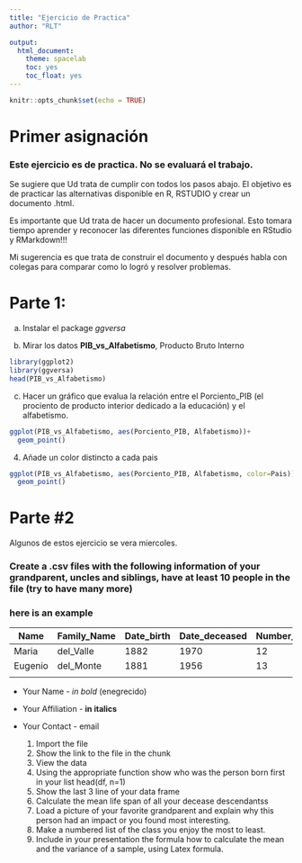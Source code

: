 ```yaml
---
title: "Ejercicio de Practica"
author: "RLT"

output:
  html_document: 
    theme: spacelab
    toc: yes
    toc_float: yes
---
```


```r
knitr::opts_chunk$set(echo = TRUE)

```
# Primer asignación

### Este ejercicio es de practica.  No se evaluará el trabajo.
Se sugiere que Ud trata de cumplir con todos los pasos abajo.   El objetivo es de practicar las alternativas disponible en R, RSTUDIO y crear un documento .html.   

Es importante que Ud trata de hacer un documento profesional.   Esto tomara tiempo aprender y reconocer las diferentes funciones disponible en RStudio y RMarkdown!!!

Mi sugerencia es que trata de construir el documento y después habla con colegas para comparar como lo logró y resolver problemas.



#  Parte 1:

a. Instalar el package *ggversa*

 b. Mirar los datos **PIB_vs_Alfabetismo**, Producto Bruto Interno

```r
library(ggplot2)
library(ggversa)
head(PIB_vs_Alfabetismo)
```
 c. Hacer un gráfico que evalua la relación entre el Porciento_PIB (el prociento de producto interior dedicado a la educación) y el alfabetismo.  

```r
ggplot(PIB_vs_Alfabetismo, aes(Porciento_PIB, Alfabetismo))+
  geom_point()
```

4. Añade un color distincto a cada pais

```r
ggplot(PIB_vs_Alfabetismo, aes(Porciento_PIB, Alfabetismo, color=Pais))+
  geom_point()
```


# Parte #2

Algunos de estos ejercicio se vera miercoles. 

### Create a .csv files with the following information of your grandparent, uncles and siblings, have at least 10 people in the file (try to have many more)

### here is an example 
| Name    | Family_Name | Date_birth | Date_deceased | Number_children | Relationship |
|---------|-------------|---------------|-----------------|--------------------|--------------|
| Maria   | del_Valle   | 1882          | 1970            | 12                 | Grandmother  |
| Eugenio | del_Monte   | 1881          | 1956            | 13                 | Grandfather  |
|         |             |               |                 |                    |              |


  - Your Name - *in bold* (enegrecido)
  - Your Affiliation - **in italics**
  - Your Contact - email
  
    1. Import the file
    2. Show the link to the file in the chunk
    3. View the data
    4. Using the appropriate function show who was the person born first in your list
     head(df, n=1)
    5. Show the last 3 line of your data frame
    6. Calculate the mean life span of all your decease descendantss
    7. Load a picture of your favorite grandparent and explain why this person had an impact or you found most interesting. 
    8. Make a numbered list of the class you enjoy the most to least.
    9. Include in your presentation the formula how to calculate the mean and the variance of a sample, using Latex formula.




